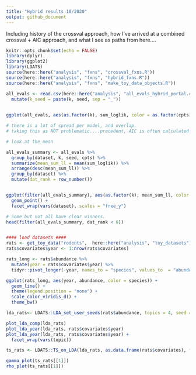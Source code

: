 ```yaml
---
title: "Hybrid results 10/2020"
output: github_document
---
```


Including history of the crossval approach, how I've arrived at a combined crossval + AIC approach, and what I see as paths from here....


```r
knitr::opts_chunk$set(echo = FALSE)
library(dplyr)
library(ggplot2)
library(LDATS)
source(here::here("analysis", "fxns", "crossval_fxns.R"))
source(here::here("analysis", "fxns", "hybrid_fxns.R"))
source(here::here("analysis", "fxns", "make_toy_data_objects.R"))

```

```r

all_evals <- read.csv(here::here("analysis", "all_evals_hybrid_portal.csv")) %>%
  mutate(k_seed = paste(k, seed, sep = "_"))
  

ggplot(all_evals, aes(as.factor(k), sum_loglik, color = as.factor(cpts), group = k_seed)) + geom_boxplot() + facet_wrap(vars(dataset), scales = "free_y")

# there is a lot of spread per model, and overlap.
# taking this as NOT problematic....precedent, AIC is often calculated off the mean.

# look at the mean

all_evals_summary <- all_evals %>%
  group_by(dataset, k, seed, cpts) %>%
  summarize(mean_sum_ll = mean(sum_loglik)) %>%
  arrange(desc(mean_sum_ll)) %>%
  group_by(dataset) %>%
  mutate(dat_rank = row_number())


ggplot(filter(all_evals_summary), aes(as.factor(k), mean_sum_ll, color = as.factor(cpts))) + 
  geom_point() + 
  facet_wrap(vars(dataset), scales = "free_y")

# Some but not all have clear winners. 
head(filter(all_evals_summary, dat_rank < 6))


#### load datasets ####
rats <- get_toy_data("rodents",  here::here("analysis", "toy_datasets"))
rats$covariates$year <- 1:nrow(rats$covariates)
```


```r


rats_long <- rats$abundance %>%
  mutate(year = rats$covariates$year) %>%
  tidyr::pivot_longer(-year, names_to = "species", values_to  = "abundance")

ggplot(rats_long, aes(year, abundance, color = species)) +
  geom_line() +
  theme(legend.position = "none") +
  scale_color_viridis_d() +
  theme_bw()

lda_rats<- LDATS::LDA_set_user_seeds(rats$abundance, topics = 4, seed = 14)

plot_lda_comp(lda_rats)
plot_lda_year(lda_rats, rats$covariates$year)
plot_lda_year(lda_rats, rats$covariates$year) +
  facet_wrap(vars(topic))

ts_rats <- LDATS::TS_on_LDA(lda_rats, as.data.frame(rats$covariates), formulas = ~1, nchangepoints = 5, timename = "year", control = LDATS::TS_control(nit = 100))

gamma_plot(ts_rats[[1]])
rho_plot(ts_rats[[1]])
```

